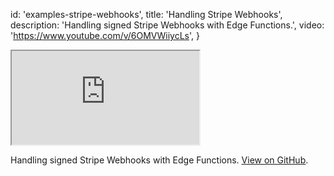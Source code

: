 
  id: 'examples-stripe-webhooks',
  title: 'Handling Stripe Webhooks',
  description: 'Handling signed Stripe Webhooks with Edge Functions.',
  video: 'https://www.youtube.com/v/6OMVWiiycLs',
}

<div class="video-container">
  <iframe
    src="https://www.youtube-nocookie.com/embed/6OMVWiiycLs"
    frameBorder="1"
    allow="accelerometer; autoplay; clipboard-write; encrypted-media; gyroscope; picture-in-picture"
    allowFullScreen
  ></iframe>
</div>

Handling signed Stripe Webhooks with Edge Functions. [View on GitHub](https://github.com/supabase/supabase/blob/master/examples/edge-functions/supabase/functions/stripe-webhooks/index.ts).


